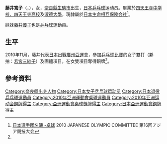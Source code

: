 {{noteTA|G1=Table Tennis}}
{{Infobox 乒乓球
| playername = 藤井寬子
| image = 
| imagesize = 
| caption = 
| fullname =
| nicknames =
| nationality ={{JPN}}
| residence =
| deathdate =
| deathplace =
| playingstyle=右手
| equipment =
| hrank=[[ITTF|ITTF]]第26名 (2012年2月)<ref>{{cite web |url=http://www.ittf.com/ittf_ranking/world_ranking_per_name.asp?FormName=Search&FormAction=search&s_vName=FUJII+Hiroko&s_Gender=W&Siniors=1&U18=&U21=&U15= |title=World ranking Record for FUJII Hiroko (JPN) |publisher=ITTF |accessdate=2011-05-14 |deadurl=yes |archiveurl=https://web.archive.org/web/20160306195438/http://www.ittf.com/ittf_ranking/world_ranking_per_name.asp?FormName=Search&FormAction=search&s_vName=FUJII+Hiroko&s_Gender=W&Siniors=1&U18=&U21=&U15= |archivedate=2016-03-06 }}{{en}}</ref>
| club = 日本生命相互保険会社
| birthdate ={{birth_date_and_age|1982|10|18}}<ref name="廣州亞運">[http://www.gz2010.cn/info/CHN/ZB/ZBB101A_TT@@@@@@@@@@@@@@@CHN_number=231297.htm 2010年廣州亞運會官方網站 乒乓球 - 藤井宽子 - 简历]</ref>
| birthplace ={{JPN}}[[奈良縣|奈良縣]][[生駒市|生駒市]]
| height = {{height|m=1.66}}<ref name="廣州亞運"/>
| weight = {{weight|kg=57}}<ref name="廣州亞運"/>
| medaltemplates =
{{MedalSport | 女子[[乒乓球|乒乓球]]}}
{{MedalCountry|{{JPN}}}}
{{MedalCompetition|[[世界乒乓球锦标赛|世界乒乓球锦标赛]]}}
{{MedalBronze|[[2008年世界乒乓球團體錦標賽|2008年 廣州]]|女子團體}}
{{MedalBronze|[[2010年世界乒乓球团体锦标赛|2010年 莫斯科]]|女子團體}}
{{MedalCompetition|[[世界盃乒乓球賽|世界盃乒乓球賽]]}}
{{MedalBronze|[[2010年世界盃乒乓球賽|2010年 杜拜]]|女子團體}}
{{MedalCompetition | [[亞洲運動會|亞洲運動會]]}}
{{MedalBronze | [[2010年亞洲運動會|2010年 廣州]] | [[2010年亞洲運動會乒乓球比賽|女子双打]]}}
}}
{{japanese|japanese=藤井 寛子|kana=ふじい ひろこ|romaji=Fujii Hiroko}}

'''藤井寬子'''（{{jpn|j=藤井 寛子|hg=ふじい ひろこ|rm=Fujii Hiroko}}，{{bd|1982年|10月18日|catIdx=FUJII Hiroko}}），女，[[奈良縣|奈良縣]][[生駒市|生駒市]]出生，[[日本|日本]][[乒乓球|乒乓球]]运动员。畢業於[[四天王寺中學校及高等學校|四天王寺中学校、四天王寺高校]]及[[淑德大學|淑德大學]]，現隸屬於[[日本生命相互保険会社|日本生命相互保険会社]]<ref>[http://www.joc.or.jp/int_games/asia/2010/pdf/member/17_tabletennis.pdf 日本選手団名簿 -卓球] {{Wayback|url=http://www.joc.or.jp/int_games/asia/2010/pdf/member/17_tabletennis.pdf |date=20111018002942 }}2010 JAPANESE OLYMPIC COMMITTEE  第16回アジア競技大会{{ja}}</ref>。

妹妹[[藤井優子|藤井優子]]也是[[乒乓球|乒乓球]]運動員。

== 生平 ==
2010年11月，藤井代表[[2010年亞洲運動會日本代表團|日本]]出戰[[廣州|廣州]][[2010年亞洲運動會|亞運會]]，參加[[2010年亞洲運動會乒乓球比賽|乒乓球比賽]]的女子雙打（夥拍：[[若宮三紗子|若宮三紗子]]）及團體項目，在女雙項目奪得銅牌<ref name="廣州亞運"/>。

== 參考資料 ==
{{reflist}}


{{Authority control}}
{{DEFAULTSORT:FUJII Hiroko}}
[[Category:奈良縣出身人物|Category:奈良縣出身人物]]
[[Category:日本女子乒乓球运动员|Category:日本女子乒乓球运动员]]
[[Category:日本退役乒乓球運動員|Category:日本退役乒乓球運動員]]
[[Category:2010年亞洲運動會桌球運動員|Category:2010年亞洲運動會桌球運動員]]
[[Category:2010年亚洲运动会銅牌得主|Category:2010年亚洲运动会銅牌得主]]
[[Category:亞洲運動會桌球獎牌得主|Category:亞洲運動會桌球獎牌得主]]
[[Category:日本亞洲運動會銅牌得主|Category:日本亞洲運動會銅牌得主]]